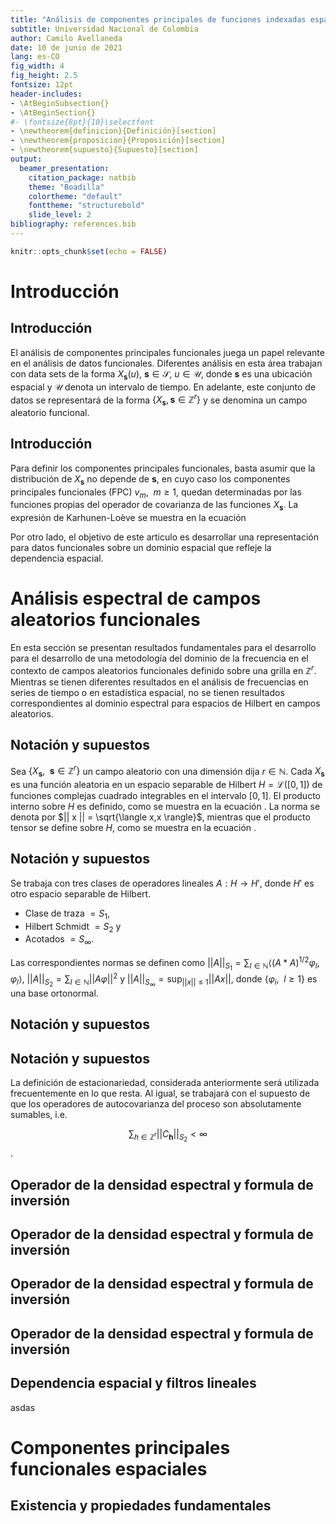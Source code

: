 ```yaml
---
title: "Análisis de componentes principales de funciones indexadas espacialmente"
subtitle: Universidad Nacional de Colombia
author: Camilo Avellaneda
date: 10 de junio de 2021
lang: es-CO
fig_width: 4
fig_height: 2.5
fontsize: 12pt
header-includes: 
- \AtBeginSubsection{}
- \AtBeginSection{}
#- \fontsize{8pt}{10}\selectfont
- \newtheorem{definicion}{Definición}[section]
- \newtheorem{proposicion}{Proposición}[section]
- \newtheorem{supuesto}{Supuesto}[section]
output: 
  beamer_presentation:
    citation_package: natbib
    theme: "Boadilla"
    colortheme: "default"
    fonttheme: "structurebold"
    slide_level: 2
bibliography: references.bib
---
```


```r
knitr::opts_chunk$set(echo = FALSE)
```



# Introducción
## Introducción

El análisis de componentes principales funcionales juega un papel relevante en el análisis de datos funcionales. Diferentes análisis en esta área trabajan con data sets de la forma $X_\mathbf{s}(u)$, $\mathbf{s} \in \mathcal{S}$, $u \in \mathcal{U}$, donde $\mathbf{s}$ es una ubicación espacial y $\mathcal{U}$ denota un intervalo de tiempo. En adelante, este conjunto de datos se representará de la forma $\{X_\mathbf{s}, \mathbf{s} \in \mathbb{Z}^r \}$ y se denomina un campo aleatorio funcional. 

## Introducción

Para definir los componentes principales funcionales, basta asumir que la distribución de $X_\mathbf{s}$ no depende de $\mathbf{s}$, en cuyo caso los componentes principales funcionales (FPC) $v_m,\enspace m \geq 1$, quedan determinadas por las funciones propias del operador de covarianza de las funciones $X_\mathbf{s}$. La expresión de Karhunen-Loève se muestra en la ecuación \eqref{eq1}

\begin{equation}\label{eq1}
X_\mathbf{s}(t) =  \sum_{m=1}^\infty \xi_{m,s} v_m (u),\enspace u \in \mathcal{U}.
\end{equation}

Por otro lado, el objetivo de este articulo es desarrollar una representación para datos funcionales sobre un dominio espacial que refleje la dependencia espacial.



# Análisis espectral de campos aleatorios funcionales

En esta sección se presentan resultados fundamentales para el desarrollo para el desarrollo de una metodología del dominio de la frecuencia en el contexto de campos aleatorios funcionales definido sobre una grilla en $\mathbb{Z}^r$. Mientras se tienen diferentes resultados en el análisis de frecuencias en series de tiempo o en estadística espacial, no se tienen resultados correspondientes al dominio espectral para espacios de Hilbert en campos aleatorios.

## Notación y supuestos

Sea $\{X_\mathbf{s}, \enspace \mathbf{s} \in \mathbb{Z}^r\}$ un campo aleatorio con una dimensión dija $r \in \mathbb{N}$. Cada $X_\mathbf{s}$ es una función aleatoria en un espacio separable de Hilbert $H = \mathcal{L} ([0,1])$ de funciones complejas cuadrado integrables en el intervalo $[0, 1]$. El producto interno sobre $H$ es definido, como se muestra en la ecuación \eqref{eq2}. La norma se denota por $|| x || = \sqrt{\langle x,x \rangle}$, mientras que el producto tensor se define sobre $H$, como se muestra en la ecuación \eqref{eq3}.

\begin{align}
\langle x, y \rangle &= \int_0^1 x(u) \bar{y}(u) du \label{eq2}\\
x \otimes y(\cdot) &:= \langle \cdot, y \rangle x. \label{eq3}
\end{align}

## Notación y supuestos

Se trabaja con tres clases de operadores lineales $A: H \rightarrow H'$, donde $H'$ es otro espacio separable de Hilbert.

* Clase de traza $= S_1$,
* Hilbert Schmidt $= S_2$ y
* Acotados $= S_\infty$.

Las correspondientes normas se definen como $||A||_{S_1} = \sum_{I \in \mathbb{N}} \langle (A* A)^{1/2} \varphi_l, \varphi_l \rangle$, $||A||_{S_2}= \sum_{I \in \mathbb{N}}||A \varphi||^2$ y $||A||_{S_\infty} = \sup_{||x|| \leq 1} ||Ax||,$ donde $\{\varphi_i, \enspace l \geq 1 \}$ es una base ortonormal.


## Notación y supuestos


\begin{definicion}

Un campo aleatorio funcional $(X_\mathbf{s})_{\mathbf{s} \in \mathbb{Z}^r}$ se denomina estacionario en el sentido débil, si $\forall \mathbf{s} \in \mathbb{Z}^r$,

* $X_s \in \mathcal{L}^2$
* $E[X_\mathbf{s}] = E[X_0]$
* $\forall \mathbf{s}, \mathbf{h} \in \mathbb{Z}^r$ y $u, v \in [0,1]$, se tiene

\begin{equation}\label{eq4}
c_h(u,v) := Cov(X_h(u), X_0(v)) = Cov(X_{s+h}(u), X_s(v)).
\end{equation}

El operador integral definido por el kernel dado en la ecuación \eqref{eq4}, se denota por $C_h$.
\end{definicion}

## Notación y supuestos

La definición de estacionariedad, considerada anteriormente será utilizada frecuentemente en lo que resta. Al igual, se trabajará con el supuesto de que los operadores de autocovarianza del proceso son absolutamente sumables, i.e.

$$\sum_{h \in \mathbb{Z}^r} ||C_{\mathbf{h}}||_{S_2} < \infty$$.


## Operador de la densidad espectral y formula de inversión

\begin{definicion}


Sea $(X_\mathbf{s})_{\mathbf{s} \in \mathbb{Z}^r}$ un campo aleatorio funcional estacionario en el sentido débil. Sea

\begin{equation}
f_\theta^X (u, v) := \frac{1}{(2\pi)^r} \sum_{\mathbf{h} \in \mathbb{Z}^r}c_\mathbf{h} (u,v) e^{-i \mathbf{h}^T \mathbf{\theta}}, \enspace \mathbf{\theta} \in [-\pi, \pi]^r.
\end{equation}

El operador integral definido a partir del anterior kernel se denomina el operador de densidad espectral de $(X_s)$, $\mathcal{F}_\theta^X$, en una frecuencia espacial $\mathbf{\theta}$.

\end{definicion}

## Operador de la densidad espectral y formula de inversión

\begin{proposicion}

Sea $(X_\mathbf{s})_{\mathbf{s} \in \mathbb{Z}^r}$ un campo aleatorio que cumple los supuestos de estacionariedad en el sentido débil y cuyos operadores de autocovarianza son absolutamente sumables, entonces $\forall \mathbf{\theta}$, el operador $\mathcal{F}_\theta^X$ es no negativo, autoadjunto, por lo cual admite la descomposición, que se muestra en la ecuación \eqref{eq5}.

\begin{equation}\label{eq5}
\mathcal{F}_\mathbf{\theta}^X = \sum_{m \geq 1} \lambda_m (\mathbf{\theta}) \varphi_m (\mathbf{\theta}) \otimes \varphi_m \mathbf{\theta},
\end{equation}

\noindent donde $\lambda_m (\mathbf{\theta})$ representa los valores propios del operador y $\varphi_m (\mathbf{\theta}) \in H$ su respectiva función propia.
\end{proposicion}

## Operador de la densidad espectral y formula de inversión

\begin{proposicion}
Adicionalmente, $\mathbf{\theta} \rightarrow \mathcal{F}_\mathbf{\theta}^X$ es una función continua y

a) Los valores propios, $\lambda_m (\mathbf{\theta})$ son funciones continuas en términos de $\mathbf{\theta}$.

b) Suponiendo $\sum_{\mathbf{h} \in \mathbb{Z}^r} ||h||_{\infty} ||C_{\mathbf{h}}||_{S_2} < \infty$, entonces $\lambda_m (\mathbf{\theta})$ son funciones Lipschitz continuas.

c) Si $X_\mathbf{s}$ toma valores en los reales, para cualquier frecuencia espacial $\mathbf{\theta}$ y $m \geq 1$, los valores propios $\lambda_m (\mathbf{\theta})$ son funciones pares y las funciones propias son Hermitianas en $\mathbf{\theta}$, i.e., $\lambda_m (\mathbf{\theta}) = \lambda_m (-\mathbf{\theta})$ y $\varphi_m (\mathbf{\theta}) = \overline{\varphi_m (\mathbf{\theta})}.$
\end{proposicion}

## Operador de la densidad espectral y formula de inversión

\begin{proposicion}

Suponga que $x \in \mathcal{L}_H^2([-\pi, \pi]^r)$, definiendo el $k$-ésimo coeficiente de Fourier, como se muestra en la ecuación \eqref{eq6}

\begin{equation}\label{eq6}
f_{\mathbf{k}} := \frac{1}{(2\pi)^r} \int_{[-\pi, \pi]^r} x(\mathbf{\theta}) e^{-i \mathbf{k}^T\mathbf{\theta}}d\mathbf{\theta}
\end{equation}

Mediante este coeficiente, la secuencia de sumas parciales 

$$S_n(\mathbf{\theta}):= \sum_{||\mathbf{k}||_\infty \leq n} f_\mathbf{k}e_\mathbf{k} =$$



\end{proposicion}


## Dependencia espacial y filtros lineales

asdas

# Componentes principales funcionales espaciales

## Existencia y propiedades fundamentales
